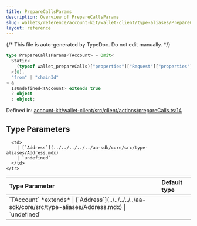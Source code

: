 ```yaml
---
title: PrepareCallsParams
description: Overview of PrepareCallsParams
slug: wallets/reference/account-kit/wallet-client/type-aliases/PrepareCallsParams
layout: reference
---
```


{/* This file is auto-generated by TypeDoc. Do not edit manually. */}

```ts
type PrepareCallsParams<TAccount> = Omit<
  Static<
    (typeof wallet_prepareCalls)["properties"]["Request"]["properties"]["params"]
  >[0],
  "from" | "chainId"
> &
  IsUndefined<TAccount> extends true
  ? object
  : object;
```

Defined in: [account-kit/wallet-client/src/client/actions/prepareCalls.ts:14](https://github.com/alchemyplatform/aa-sdk/blob/ad165355d980f9a16dd388088895bfc851df8656/account-kit/wallet-client/src/client/actions/prepareCalls.ts#L14)

## Type Parameters

<table>
  <thead>
    <tr>
      <th align="left">Type Parameter</th>
      <th align="left">Default type</th>
    </tr>
  </thead>

  <tbody>
    <tr>
      <td>
        `TAccount` *extends*
        | [`Address`](../../../../../aa-sdk/core/src/type-aliases/Address.mdx)
        | `undefined`
      </td>

      <td>
        | [`Address`](../../../../../aa-sdk/core/src/type-aliases/Address.mdx)
        | `undefined`
      </td>
    </tr>

  </tbody>
</table>
